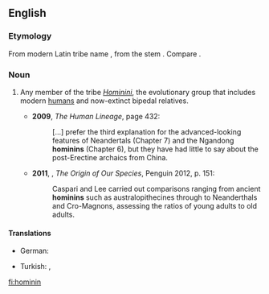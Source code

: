==English==
===Etymology===
From modern Latin tribe name {{term|lang=la||Hominini}}, from the stem {{etyl|la|en}} {{term|homo||man}}. Compare {{term|hominid|lang=en}}.

===Noun===
{{en-noun}}

# {{context|palaeontology|lang=en}} Any member of the tribe ''[[Hominini]]'', the evolutionary group that includes modern [[human]]s and now-extinct bipedal relatives. {{defdate|from 20th c.}}
#* '''2009''', ''The Human Lineage'', page 432:
#*: [...] prefer the third explanation for the advanced-looking features of Neandertals (Chapter 7) and the Ngandong '''hominins''' (Chapter 6), but they have had little to say about the post-Erectine archaics from China.
#*'''2011''', {{w|Chris Stringer}}, ''The Origin of Our Species'', Penguin 2012, p. 151:
#*:Caspari and Lee carried out comparisons ranging from ancient '''hominins''' such as australopithecines through to Neanderthals and Cro-Magnons, assessing the ratios of young adults to old adults.

====Translations====
{{trans-top|member of the tribe ''Hominini''}}
* German: <!--the singular form doesn't seem to be used often enough to meet CFI: {{t-|de|Hominini}}, -->{{t-|de|Hominini|p}}
{{trans-mid}}
* Turkish: {{t-|tr|hominini|p}}, {{t-|tr|insanımsı|p}}
{{trans-bottom}}

[[fi:hominin]]